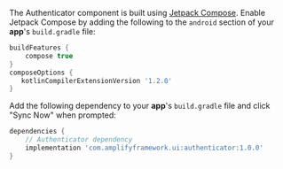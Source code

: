 The Authenticator component is built using [Jetpack Compose](https://developer.android.com/jetpack/compose). Enable Jetpack Compose by adding the following to the `android` section of your **app**'s `build.gradle` file:

```groovy
buildFeatures {
    compose true
}
composeOptions {
   kotlinCompilerExtensionVersion '1.2.0'
}
```

Add the following dependency to your **app**'s `build.gradle` file and click "Sync Now" when prompted:

```groovy
dependencies {    
    // Authenticator dependency
    implementation 'com.amplifyframework.ui:authenticator:1.0.0'
}
```
